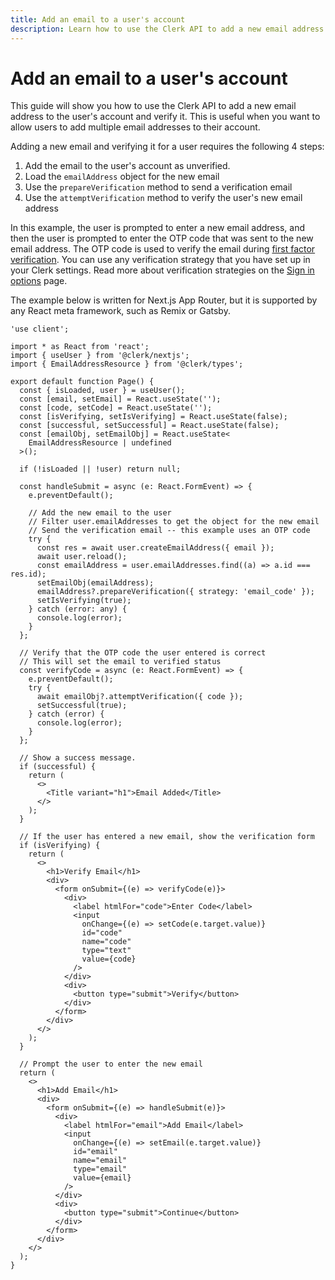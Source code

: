 ```yaml
---
title: Add an email to a user's account
description: Learn how to use the Clerk API to add a new email address to the user's account and verify it.
---
```


# Add an email to a user's account

This guide will show you how to use the Clerk API to add a new email address to the user's account and verify it. This is useful when you want to allow users to add multiple email addresses to their account.

Adding a new email and verifying it for a user requires the following 4 steps:
1. Add the email to the user's account as unverified.
2. Load the `emailAddress` object for the new email
3. Use the `prepareVerification` method to send a verification email
4. Use the `attemptVerification` method to verify the user's new email address

In this example, the user is prompted to enter a new email address, and then the user is prompted to enter the OTP code that was sent to the new email address. The OTP code is used to verify the email during [first factor verification](https://clerk.com/docs/custom-flows/overview#factor-one-verification). You can use any verification strategy that you have set up in your Clerk settings. Read more about verification strategies on the [Sign in options](https://clerk.com/docs/authentication/configuration/sign-in-options) page.

The example below is written for Next.js App Router, but it is supported by any React meta framework, such as Remix or Gatsby. 

```tsx filename="app/add-email/page.tsx"
'use client';

import * as React from 'react';
import { useUser } from '@clerk/nextjs';
import { EmailAddressResource } from '@clerk/types';

export default function Page() {
  const { isLoaded, user } = useUser();
  const [email, setEmail] = React.useState('');
  const [code, setCode] = React.useState('');
  const [isVerifying, setIsVerifying] = React.useState(false);
  const [successful, setSuccessful] = React.useState(false);
  const [emailObj, setEmailObj] = React.useState<
    EmailAddressResource | undefined
  >();

  if (!isLoaded || !user) return null;

  const handleSubmit = async (e: React.FormEvent) => {
    e.preventDefault();

    // Add the new email to the user
    // Filter user.emailAddresses to get the object for the new email
    // Send the verification email -- this example uses an OTP code
    try {
      const res = await user.createEmailAddress({ email });
      await user.reload();
      const emailAddress = user.emailAddresses.find((a) => a.id === res.id);
      setEmailObj(emailAddress);
      emailAddress?.prepareVerification({ strategy: 'email_code' });
      setIsVerifying(true);
    } catch (error: any) {
      console.log(error);
    }
  };

  // Verify that the OTP code the user entered is correct
  // This will set the email to verified status
  const verifyCode = async (e: React.FormEvent) => {
    e.preventDefault();
    try {
      await emailObj?.attemptVerification({ code });
      setSuccessful(true);
    } catch (error) {
      console.log(error);
    }
  };

  // Show a success message.
  if (successful) {
    return (
      <>
        <Title variant="h1">Email Added</Title>
      </>
    );
  }

  // If the user has entered a new email, show the verification form
  if (isVerifying) {
    return (
      <>
        <h1>Verify Email</h1>
        <div>
          <form onSubmit={(e) => verifyCode(e)}>
            <div>
              <label htmlFor="code">Enter Code</label>
              <input
                onChange={(e) => setCode(e.target.value)}
                id="code"
                name="code"
                type="text"
                value={code}
              />
            </div>
            <div>
              <button type="submit">Verify</button>
            </div>
          </form>
        </div>
      </>
    );
  }

  // Prompt the user to enter the new email
  return (
    <>
      <h1>Add Email</h1>
      <div>
        <form onSubmit={(e) => handleSubmit(e)}>
          <div>
            <label htmlFor="email">Add Email</label>
            <input
              onChange={(e) => setEmail(e.target.value)}
              id="email"
              name="email"
              type="email"
              value={email}
            />
          </div>
          <div>
            <button type="submit">Continue</button>
          </div>
        </form>
      </div>
    </>
  );
}
```
